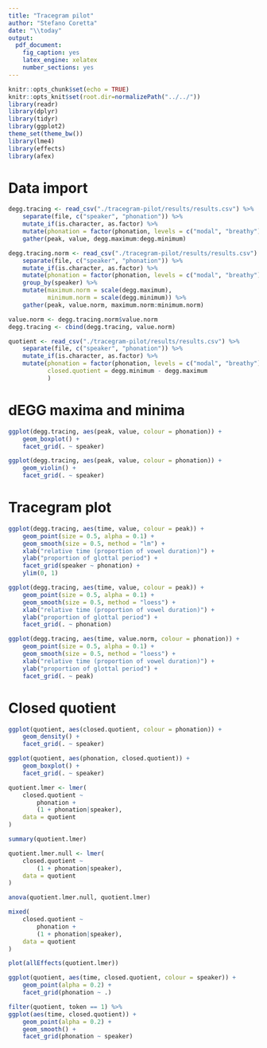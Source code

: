 ```yaml
---
title: "Tracegram pilot"
author: "Stefano Coretta"
date: "\\today"
output: 
  pdf_document: 
    fig_caption: yes
    latex_engine: xelatex
    number_sections: yes
---
```


```r
knitr::opts_chunk$set(echo = TRUE)
knitr::opts_knit$set(root.dir=normalizePath("../../"))
library(readr)
library(dplyr)
library(tidyr)
library(ggplot2)
theme_set(theme_bw())
library(lme4)
library(effects)
library(afex)
```

# Data import

```r
degg.tracing <- read_csv("./tracegram-pilot/results/results.csv") %>%
    separate(file, c("speaker", "phonation")) %>%
    mutate_if(is.character, as.factor) %>%
    mutate(phonation = factor(phonation, levels = c("modal", "breathy"))) %>%
    gather(peak, value, degg.maximum:degg.minimum)

degg.tracing.norm <- read_csv("./tracegram-pilot/results/results.csv") %>%
    separate(file, c("speaker", "phonation")) %>%
    mutate_if(is.character, as.factor) %>%
    mutate(phonation = factor(phonation, levels = c("modal", "breathy")))%>%
    group_by(speaker) %>%
    mutate(maximum.norm = scale(degg.maximum),
           minimum.norm = scale(degg.minimum)) %>%
    gather(peak, value.norm, maximum.norm:minimum.norm)

value.norm <- degg.tracing.norm$value.norm
degg.tracing <- cbind(degg.tracing, value.norm)

quotient <- read_csv("./tracegram-pilot/results/results.csv") %>%
    separate(file, c("speaker", "phonation")) %>%
    mutate_if(is.character, as.factor) %>%
    mutate(phonation = factor(phonation, levels = c("modal", "breathy")),
           closed.quotient = degg.minimum - degg.maximum
           )
```

# dEGG maxima and minima

```r
ggplot(degg.tracing, aes(peak, value, colour = phonation)) +
    geom_boxplot() +
    facet_grid(. ~ speaker)
```

```r
ggplot(degg.tracing, aes(peak, value, colour = phonation)) +
    geom_violin() +
    facet_grid(. ~ speaker)
```

# Tracegram plot

```r
ggplot(degg.tracing, aes(time, value, colour = peak)) +
    geom_point(size = 0.5, alpha = 0.1) +
    geom_smooth(size = 0.5, method = "lm") +
    xlab("relative time (proportion of vowel duration)") +
    ylab("proportion of glottal period") +
    facet_grid(speaker ~ phonation) +
    ylim(0, 1)
```

```r
ggplot(degg.tracing, aes(time, value, colour = peak)) +
    geom_point(size = 0.5, alpha = 0.1) +
    geom_smooth(size = 0.5, method = "loess") +
    xlab("relative time (proportion of vowel duration)") +
    ylab("proportion of glottal period") +
    facet_grid(. ~ phonation)
```

```r
ggplot(degg.tracing, aes(time, value.norm, colour = phonation)) +
    geom_point(size = 0.5, alpha = 0.1) +
    geom_smooth(size = 0.5, method = "loess") +
    xlab("relative time (proportion of vowel duration)") +
    ylab("proportion of glottal period") +
    facet_grid(. ~ peak)
```

# Closed quotient

```r
ggplot(quotient, aes(closed.quotient, colour = phonation)) +
    geom_density() +
    facet_grid(. ~ speaker)
```

```r
ggplot(quotient, aes(phonation, closed.quotient)) +
    geom_boxplot() +
    facet_grid(. ~ speaker)
```

```r
quotient.lmer <- lmer(
    closed.quotient ~
        phonation +
        (1 + phonation|speaker),
    data = quotient
)

summary(quotient.lmer)
```

```r
quotient.lmer.null <- lmer(
    closed.quotient ~
        (1 + phonation|speaker),
    data = quotient
)

anova(quotient.lmer.null, quotient.lmer)
```


```r
mixed(
    closed.quotient ~
        phonation +
        (1 + phonation|speaker),
    data = quotient
)
```

```r
plot(allEffects(quotient.lmer))
```

```r
ggplot(quotient, aes(time, closed.quotient, colour = speaker)) +
    geom_point(alpha = 0.2) +
    facet_grid(phonation ~ .)
```

```r
filter(quotient, token == 1) %>%
ggplot(aes(time, closed.quotient)) +
    geom_point(alpha = 0.2) +
    geom_smooth() +
    facet_grid(phonation ~ speaker)
```
